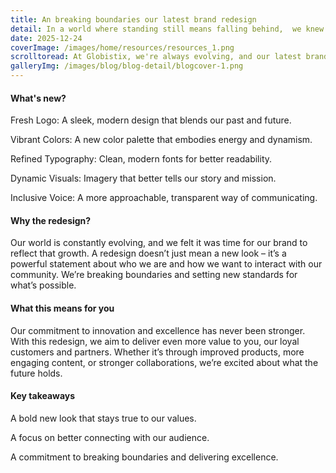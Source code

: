 ---
title: An breaking boundaries our latest brand redesign
detail: In a world where standing still means falling behind,  we knew it was time for a bold transformation.
date: 2025-12-24
coverImage: /images/home/resources/resources_1.png
scrolltoread: At Globistix, we're always evolving, and our latest brand redesign is a bold step forward. This transformation reflects our commitment to innovation and growth, both in how we look and how we connect with you.
galleryImg: /images/blog/blog-detail/blogcover-1.png
---


#### What's new?
Fresh Logo: A sleek, modern design that blends our past and future.

Vibrant Colors: A new color palette that embodies energy and dynamism.

Refined Typography: Clean, modern fonts for better readability.

Dynamic Visuals: Imagery that better tells our story and mission.

Inclusive Voice: A more approachable, transparent way of communicating.

#### Why the redesign?
Our world is constantly evolving, and we felt it was time for our brand to reflect that growth. A redesign doesn’t just mean a new look – it’s a powerful statement about who we are and how we want to interact with our community. We’re breaking boundaries and setting new standards for what’s possible.

#### What this means for you
Our commitment to innovation and excellence has never been stronger. With this redesign, we aim to deliver even more value to you, our loyal customers and partners. Whether it’s through improved products, more engaging content, or stronger collaborations, we’re excited about what the future holds.

#### Key takeaways
A bold new look that stays true to our values.

A focus on better connecting with our audience.

A commitment to breaking boundaries and delivering excellence.